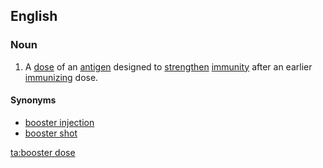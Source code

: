 ==English==
===Noun===
{{en-noun|s}}
#A [[dose]] of an [[antigen]] designed to [[strengthen]] [[immunity]] after an earlier [[immunizing]] dose.
====Synonyms====
*[[booster injection]]
*[[booster shot]]

[[ta:booster dose]]